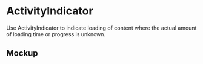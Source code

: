 
<Meta title="Components/ActivityIndicator/Docs" component={ActivityIndicator} />

# ActivityIndicator

Use ActivityIndicator to indicate loading of content where the actual amount of
loading time or progress is unknown.

<Canvas>
  <ActivityIndicator />
</Canvas>

## Mockup

<Figma
  collapsable
  url="https://www.figma.com/file/avvgu5SkbBvS8lGVePBsqO/%F0%9F%92%99-Product%2FMobile?node-id=13095%3A32"
/>
